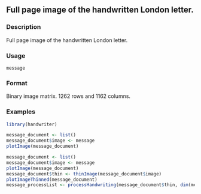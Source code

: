 ## Full page image of the handwritten London letter. {.unnumbered}


### Description

Full page image of the handwritten London letter.



### Usage

<pre><code class='language-R'>message
</code></pre>


### Format

Binary image matrix. 1262 rows and 1162 columns.



### Examples
```r
library(handwriter)

message_document <- list()
message_document$image <- message
plotImage(message_document)

message_document <- list()
message_document$image <- message
plotImage(message_document)
message_document$thin <- thinImage(message_document$image)
plotImageThinned(message_document)
message_processList <- processHandwriting(message_document$thin, dim(message_document$image))



```
